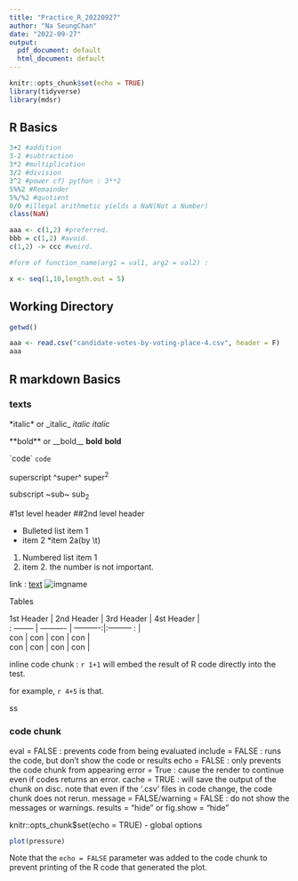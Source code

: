 ```yaml
---
title: "Practice_R_20220927"
author: "Na SeungChan"
date: "2022-09-27"
output:
  pdf_document: default
  html_document: default
---
```


```r
knitr::opts_chunk$set(echo = TRUE)
library(tidyverse)
library(mdsr)
```

## R Basics

```r
3+2 #addition
3-2 #subtraction
3*2 #multiplication
3/2 #division
3^2 #power cf) python : 3**2
5%%2 #Remainder
5%/%2 #quotient
0/0 #illegal arithmetic yields a NaN(Not a Number)
class(NaN)
```


```r
aaa <- c(1,2) #preferred.
bbb = c(1,2) #avoid.
c(1,2) -> ccc #weird.

#form of function_name(arg1 = val1, arg2 = val2) : 

x <- seq(1,10,length.out = 5)


```


## Working Directory

```r
getwd()

aaa <- read.csv("candidate-votes-by-voting-place-4.csv", header = F)
aaa
```


## R markdown Basics

### texts

\*italic\* or \_italic\_
*italic*
_italic_

\*\*bold\*\* or \_\_bold\_\_
**bold**
__bold__

\`code\`
`code`

superscript \^super\^
super^2^

subscript \~sub\~
sub~2~

\#1st level header
\#\#2nd level header

* Bulleted list item 1
* item 2
  *item 2a(by \\t)

1. Numbered list item 1
0. item 2. the number is not important.

link : 
<domain>
[text](domain)
![imgname](./imgfilename)

Tables

| 1st Header | 2nd Header | 3rd Header | 4st Header |
| : -------- | ---------- | ----------:|:--------- : |
| con        | con | con | con |
| con        | con | con | con |


inline code chunk : `r 1+1` will embed the result of R code directly into the test. 

for example, `r 4+5` is that.

ss



### code chunk

eval = FALSE : prevents code from being evaluated
include = FALSE : runs the code, but don't show the code or results
echo = FALSE : only prevents the code chunk from appearing
error = True : cause the render to continue even if codes returns an error.
cache = TRUE : will save the output of the chunk on disc. note that even if the '.csv' files in code change, the code chunk does not rerun.
message = FALSE/warning = FALSE : do not show the messages or warnings.
results = "hide" or fig.show = "hide"

knitr::opts_chunk$set(echo = TRUE) - global options




```r
plot(pressure)
```

Note that the `echo = FALSE` parameter was added to the code chunk to prevent printing of the R code that generated the plot.
